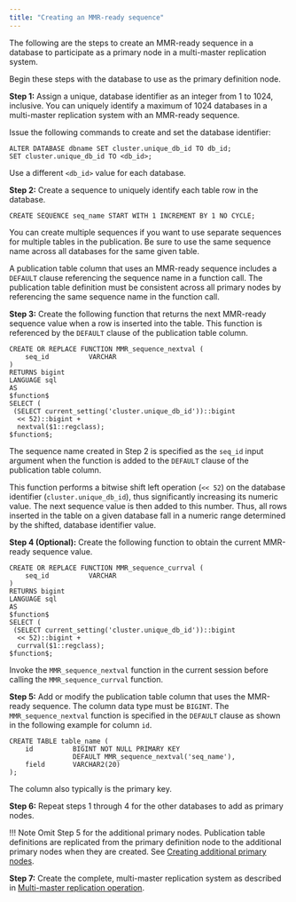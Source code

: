 ```yaml
---
title: "Creating an MMR-ready sequence"
---
```


<div id="create_mmr_ready_sequence" class="registered_link"></div>

The following are the steps to create an MMR-ready sequence in a database to participate as a primary node in a multi-master replication system.

Begin these steps with the database to use as the primary definition node.

**Step 1:** Assign a unique, database identifier as an integer from 1 to 1024, inclusive. You can uniquely identify a maximum of 1024 databases in a multi-master replication system with an MMR-ready sequence.

Issue the following commands to create and set the database identifier:

```shell
ALTER DATABASE dbname SET cluster.unique_db_id TO db_id;
SET cluster.unique_db_id TO <db_id>;
```

Use a different `<db_id>` value for each database.

**Step 2:** Create a sequence to uniquely identify each table row in the database.

```shell
CREATE SEQUENCE seq_name START WITH 1 INCREMENT BY 1 NO CYCLE;
```

You can create multiple sequences if you want to use separate sequences for multiple tables in the publication. Be sure to use the same sequence name across all databases for the same given table.

A publication table column that uses an MMR-ready sequence includes a `DEFAULT` clause referencing the sequence name in a function call. The publication table definition must be consistent across all primary nodes by referencing the same sequence name in the function call.

**Step 3:** Create the following function that returns the next MMR-ready sequence value when a row is inserted into the table. This function is referenced by the `DEFAULT` clause of the publication table column.

```shell
CREATE OR REPLACE FUNCTION MMR_sequence_nextval (
    seq_id          VARCHAR
)
RETURNS bigint
LANGUAGE sql
AS
$function$
SELECT (
 (SELECT current_setting('cluster.unique_db_id'))::bigint
  << 52)::bigint +
  nextval($1::regclass);
$function$;
```

The sequence name created in Step 2 is specified as the `seq_id` input argument when the function is added to the `DEFAULT` clause of the publication table column.

This function performs a bitwise shift left operation (``<< 52``) on the database identifier (`cluster.unique_db_id`), thus significantly increasing its numeric value. The next sequence value is then added to this number. Thus, all rows inserted in the table on a given database fall in a numeric range determined by the shifted, database identifier value.

**Step 4 (Optional):** Create the following function to obtain the current MMR-ready sequence value.

```shell
CREATE OR REPLACE FUNCTION MMR_sequence_currval (
    seq_id          VARCHAR
)
RETURNS bigint
LANGUAGE sql
AS
$function$
SELECT (
 (SELECT current_setting('cluster.unique_db_id'))::bigint
  << 52)::bigint +
  currval($1::regclass);
$function$;
```

Invoke the `MMR_sequence_nextval` function in the current session before calling the `MMR_sequence_currval` function.

**Step 5:** Add or modify the publication table column that uses the MMR-ready sequence. The column data type must be `BIGINT`. The `MMR_sequence_nextval` function is specified in the `DEFAULT` clause as shown in the following example for column `id`.

```shell
CREATE TABLE table_name (
    id          BIGINT NOT NULL PRIMARY KEY
                DEFAULT MMR_sequence_nextval('seq_name'),
    field       VARCHAR2(20)
);
```

The column also typically is the primary key.

**Step 6:** Repeat steps 1 through 4 for the other databases to add as primary nodes.

!!! Note
    Omit Step 5 for the additional primary nodes. Publication table definitions are replicated from the primary definition node to the additional primary nodes when they are created. See [Creating additional primary nodes](../../03_creating_primary_nodes/#creating_primary_nodes).

**Step 7:** Create the complete, multi-master replication system as described in [Multi-master replication operation](../../#mmr_operation).
